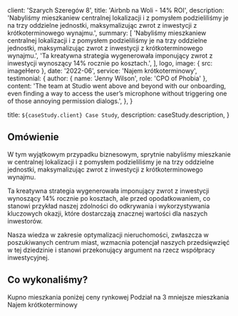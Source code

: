 
  client: 'Szarych Szeregów 8',
  title: 'Airbnb na Woli - 14% ROI',
  description:
    'Nabyliśmy mieszkaniew centralnej lokalizacji i z pomysłem podzieliliśmy je na trzy oddzielne jednostki, maksymalizując zwrot z inwestycji z krótkoterminowego wynajmu.',
  summary: [
    'Nabyliśmy mieszkaniew centralnej lokalizacji i z pomysłem podzieliliśmy je na trzy oddzielne jednostki, maksymalizując zwrot z inwestycji z krótkoterminowego wynajmu.',
    'Ta kreatywna strategia wygenerowała imponujący zwrot z inwestycji wynoszący 14% rocznie po kosztach.',
  ],
  logo,
  image: { src: imageHero },
  date: '2022-06',
  service: 'Najem krótkoterminowy',
  testimonial: {
    author: { name: 'Jenny Wilson', role: 'CPO of Phobia' },
    content:
      'The team at Studio went above and beyond with our onboarding, even finding a way to access the user’s microphone without triggering one of those annoying permission dialogs.',
  },
}

  title: `${caseStudy.client} Case Study`,
  description: caseStudy.description,
}

## Omówienie

W tym wyjątkowym przypadku biznesowym, sprytnie nabyliśmy mieszkanie
w centralnej lokalizacji i z pomysłem podzieliliśmy je na trzy oddzielne
jednostki, maksymalizując zwrot z inwestycji z krótkoterminowego wynajmu.

Ta kreatywna strategia wygenerowała imponujący zwrot z inwestycji
wynoszący 14% rocznie po kosztach, ale przed opodatkowaniem, co stanowi
przykład naszej zdolności do odkrywania i wykorzystywania kluczowych
okazji, które dostarczają znacznej wartości dla naszych inwestorów. 

Nasza wiedza w zakresie optymalizacji nieruchomości, zwłaszcza w poszukiwanych
centrum miast, wzmacnia potencjał naszych przedsięwzięć w tej dziedzinie i
stanowi przekonujący argument na rzecz współpracy inwestycyjnej.

## Co wykonaliśmy?

<TagList>
  <TagListItem>Kupno mieszkania poniżej ceny rynkowej</TagListItem>
  <TagListItem>Podział na 3 mniejsze mieszkania</TagListItem>
  <TagListItem>Najem krótkoterminowy</TagListItem>
</TagList>



<StatList>
  <StatListItem value="785.000 zł" label="Kapitał zainwestowany " />
  <StatListItem value="950.000 zł" label="Cena sprzedaży" />
  <StatListItem value="14%" label="Zwrot inwestycji z najmu" />
  <StatListItem value="110.000 zł" label="Zysk roczny z najmu" />
</StatList>
